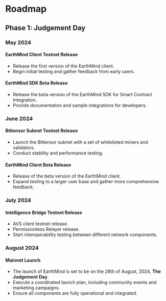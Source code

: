 
# Roadmap

## Phase 1: Judgement Day

### May 2024

#### EarthMind Client Testnet Release
- Release the first version of the EarthMind client.
- Begin initial testing and gather feedback from early users.

#### EarthMind SDK Beta Release
- Release the beta version of the EarthMind SDK for Smart Contract Integration.
- Provide documentation and sample integrations for developers.

### June 2024

#### Bittensor Subnet Testnet Release
- Launch the Bittensor subnet with a set of whitelisted miners and validators.
- Conduct stability and performance testing.

#### EarthMind Client Beta Release
- Release of the beta version of the EarthMind client.
- Expand testing to a larger user base and gather more comprehensive feedback.

### July 2024

#### Intelligence Bridge Testnet Release
- AVS client testnet release.
- Permissionless Relayer release.
- Start interoperability testing between different network components.

### August 2024

#### Mainnet Launch
- The launch of EarthMind is set to be on the 28th of August, 2024, **The Judgement Day**.
- Execute a coordinated launch plan, including community events and marketing campaigns.
- Ensure all components are fully operational and integrated.

<StayTuned />
